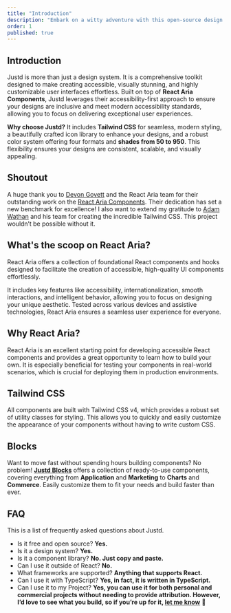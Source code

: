 ```yaml
---
title: "Introduction"
description: "Embark on a witty adventure with this open-source design system using React Aria. Master troubleshooting tips to solve missing props in your React app."
order: 1
published: true
---
```


## Introduction
Justd is more than just a design system. It is a comprehensive toolkit designed to make creating accessible, visually stunning, and highly customizable user interfaces effortless. Built on top of **React Aria Components**, Justd leverages their accessibility-first approach to ensure your designs are inclusive and meet modern accessibility standards, allowing you to focus on delivering exceptional user experiences.

**Why choose Justd?** It includes **Tailwind CSS** for seamless, modern styling, a beautifully crafted icon library to enhance your designs, and a robust color system offering four formats and **shades from 50 to 950**. This flexibility ensures your designs are consistent, scalable, and visually appealing.

## Shoutout
A huge thank you to [Devon Govett](https://x.com/devongovett) and the React Aria team for their outstanding work on the [React Aria Components](https://react-spectrum.adobe.com/react-aria/?ref=getjustd.com). Their dedication has set a new benchmark for excellence! I also want to extend my gratitude to [Adam Wathan](https://x.com/adamwathan) and his team for creating the incredible Tailwind CSS. This project wouldn’t be possible without it.

## What's the scoop on React Aria?

React Aria offers a collection of foundational React components and hooks designed to facilitate the creation of accessible, high-quality UI components effortlessly.

It includes key features like accessibility, internationalization, smooth interactions, and intelligent behavior, allowing you to focus on designing your unique aesthetic. Tested across various devices and assistive technologies, React Aria ensures a seamless user experience for everyone.

## Why React Aria?

React Aria is an excellent starting point for developing accessible React components and provides a great opportunity to learn how to build your own. It is especially beneficial for testing your components in real-world scenarios, which is crucial for deploying them in production environments.

## Tailwind CSS
All components are built with Tailwind CSS v4, which provides a robust set of utility classes for styling. This allows you to quickly and easily customize the appearance of your components without having to write custom CSS.

## Blocks
Want to move fast without spending hours building components? No problem! **[Justd Blocks](https://blocks.getjustd.com)** offers a collection of ready-to-use components, covering everything from **Application** and **Marketing** to **Charts** and **Commerce**. Easily customize them to fit your needs and build faster than ever.

## FAQ
This is a list of frequently asked questions about Justd.

* Is it free and open source? **Yes.**
* Is it a design system? **Yes.**
* Is it a component library? **No. Just copy and paste.**
* Can I use it outside of React? **No.**
* What frameworks are supported? **Anything that supports React.**
* Can I use it with TypeScript? **Yes, in fact, it is written in TypeScript.**
* Can I use it to my Project? **Yes, you can use it for both personal and commercial projects without needing to provide attribution. However, I’d love to see what you build, so if you’re up for it, [let me know](https://x.com/irsyadadl)** 🙂
